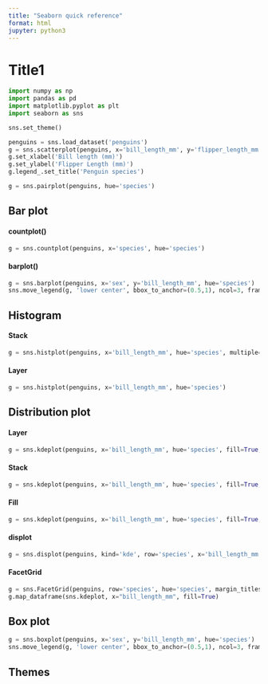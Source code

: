 ```yaml
---
title: "Seaborn quick reference"
format: html
jupyter: python3
---
```


# Title1

```python
import numpy as np
import pandas as pd
import matplotlib.pyplot as plt
import seaborn as sns

sns.set_theme()
```





```python
penguins = sns.load_dataset('penguins')
g = sns.scatterplot(penguins, x='bill_length_mm', y='flipper_length_mm', hue='species')
g.set_xlabel('Bill length (mm)')
g.set_ylabel('Flipper Length (mm)')
g.legend_.set_title('Penguin species')
```




```python
g = sns.pairplot(penguins, hue='species')
```


## Bar plot

::: panel-tabset

#### countplot()
```python
g = sns.countplot(penguins, x='species', hue='species')
```

#### barplot()
```python
g = sns.barplot(penguins, x='sex', y='bill_length_mm', hue='species')
sns.move_legend(g, 'lower center', bbox_to_anchor=(0.5,1), ncol=3, frameon=False)
```

:::

## Histogram

::: panel-tabset

#### Stack
```python
g = sns.histplot(penguins, x='bill_length_mm', hue='species', multiple='stack')
```

#### Layer
```python
g = sns.histplot(penguins, x='bill_length_mm', hue='species')
```

:::


## Distribution plot

::: panel-tabset

#### Layer
```python
g = sns.kdeplot(penguins, x='bill_length_mm', hue='species', fill=True, alpha=0.6)
```

#### Stack
```python
g = sns.kdeplot(penguins, x='bill_length_mm', hue='species', fill=True, alpha=0.8, multiple='stack')
```

#### Fill
```python
g = sns.kdeplot(penguins, x='bill_length_mm', hue='species', fill=True, alpha=0.8, multiple='fill')
```
:::



::: panel-tabset

#### displot
```python
g = sns.displot(penguins, kind='kde', row='species', x='bill_length_mm', hue='species', fill=True, alpha=0.8, height=2, aspect=4)
```

#### FacetGrid
```python
g = sns.FacetGrid(penguins, row='species', hue='species', margin_titles=True, aspect=4, height=2)
g.map_dataframe(sns.kdeplot, x="bill_length_mm", fill=True)
```

:::


## Box plot
```python
g = sns.boxplot(penguins, x='sex', y='bill_length_mm', hue='species')
sns.move_legend(g, 'lower center', bbox_to_anchor=(0.5,1), ncol=3, frameon=False)
```


## Themes
```python

```
